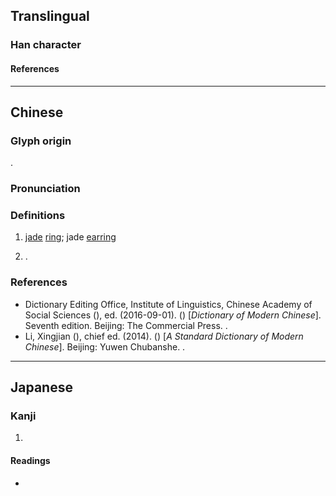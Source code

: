 {{character info}}
==Translingual==

===Han character===
{{Han char|rn=96|rad=玉|as=13|sn=17|four=11132|canj=MGYPO|ids=⿰𤣩豦}}

====References====
{{Han ref|kx=0743.010|dkj=21271|dj=1152.020|hdz=21139.170|uh=74A9}}

----

==Chinese==
{{zh-forms}}

===Glyph origin===
{{Han etym}}
{{Han compound|玉|豦|t1=jade|c1=s|c2=p|ls=psc}}.

===Pronunciation===
{{zh-pron
|m=qú
|m-s=
|dg=
|c=keoi4
|c-t=
|g=
|h=pfs=
|j=
|mb=
|md=
|mn=xm:kû/qz:kîr/zz:kî
|mn-t=ke5
|w=
|x=
|mc=y
|oc=y
|cat=n,pn
}}

===Definitions===
{{zh-hanzi}}

# {{lb|zh|literary}} [[jade]] [[ring]]; jade [[earring]]
# {{surname|zh}}.

===References===
* Dictionary Editing Office, Institute of Linguistics, Chinese Academy of Social Sciences ({{lang|zh|中国社会科学院语言研究所词典编辑室}}), ed. (2016-09-01). ''{{w|Xiandai Hanyu Cidian}}'' ({{lang|zh|现代汉语词典}}) [''Dictionary of Modern Chinese'']. Seventh edition. Beijing: The Commercial Press. {{ISBN|978-7-100-12450-8}}.
* Li, Xingjian ({{lang|zh|李行健}}), chief ed. (2014). ''{{w|Xiandai Hanyu Guifan Cidian}}'' ({{lang|zh|{{w|zh:現代漢語規範詞典|现代汉语规范词典}}}}) [''A Standard Dictionary of Modern Chinese'']. Beijing: Yuwen Chubanshe. {{ISBN|9787513545624}}.

----

==Japanese==

===Kanji===
{{ja-kanji|grade=|rs=玉13}}

# {{rfdef|ja|sort=玉13}}

====Readings====
* {{ja-readings|on=[[きょ]] (kyo), [[ご]] (go)|kun=|nanori=}}